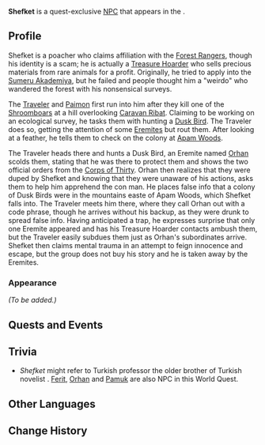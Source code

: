 {{Meta
<!-- Remove this template after adding the missing info -->
|missing_NPC_profile  = yes
}}
{{Character Infobox
|type             = Quest NPC
|image            = NPC Shefket.png
|realname         = <!-- Optional, if different from in-game name -->
|deceased         = <!-- Past (for deceased prior to events of the game) or free response -->
|region           = Sumeru
|location         = Sumeru
|affiliation      = Treasure Hoarders
|title            = 

|ancestry         = <!-- Clan/family -->
|father           = 
|mother           = 
|spouse           = 
|sibling          = 
|child            = 
|relative         = 

|voiceEN          = 
|voiceCN          = 
|voiceJP          = 
|dialoguereward   = 
}}
'''Shefket''' is a quest-exclusive [[NPC]] that appears in the {{Quest|A Short Encounter with a Rare Bird}}.
<!--
==Location==
{{subst:#tag:gallery|
NPC Location {{subst:PAGENAME}}.png{{subst:!}}{{subst:PAGENAME}}'s location
NPC Location {{subst:PAGENAME}} Context.png{{subst:!}}Additional context
|hideaddbutton=true
|captionalign=center
}}
-->
==Profile==
<!--Detailed story/lore information goes here.-->
Shefket is a poacher who claims affiliation with the [[Forest Rangers]], though his identity is a scam; he is actually a [[Treasure Hoarders|Treasure Hoarder]] who sells precious materials from rare animals for a profit. Originally, he tried to apply into the [[Sumeru Akademiya]], but he failed and people thought him a "weirdo" who wandered the forest with his nonsensical surveys.

The [[Traveler]] and [[Paimon]] first run into him after they kill one of the [[Shroomboar]]s at a hill overlooking [[Caravan Ribat]]. Claiming to be working on an ecological survey, he tasks them with hunting a [[Dusk Bird]]. The Traveler does so, getting the attention of some [[The Eremites|Eremites]] but rout them. After looking at a feather, he tells them to check on the colony at [[Apam Woods]].

The Traveler heads there and hunts a Dusk Bird, an Eremite named [[Orhan]] scolds them, stating that he was there to protect them and shows the two official orders from the [[Corps of Thirty]]. Orhan then realizes that they were duped by Shefket and knowing that they were unaware of his actions, asks them to help him apprehend the con man. He places false info that a colony of Dusk Birds were in the mountains easte of Apam Woods, which Shefket falls into. The Traveler meets him there, where they call Orhan out with a code phrase, though he arrives without his backup, as they were drunk to spread false info. Having anticipated a trap, he expresses surprise that only one Eremite appeared and has his Treasure Hoarder contacts ambush them, but the Traveler easily subdues them just as Orhan's subordinates arrive. Shefket then claims mental trauma in an attempt to feign innocence and escape, but the group does not buy his story and he is taken away by the Eremites.

===Appearance===
<!--Keep appearance section short and concise. Limit to 2 paragraphs with 3-4 sentences each.-->
''(To be added.)''

==Quests and Events==
{{Quests and Events}}
<!--
==Idle Quotes==
{{Dialogue Start}}
: {{DIcon|Idle}} {{Tx}}
:: {{A|VO {{subst:PAGENAME}} 01.ogg}} "{{Tx}}"
{{Dialogue End}}

==Dialogue==
{{Dialogue Start}}
:'''{{subst:PAGENAME}}:'''
:{{DIcon}}
{{Dialogue End}}

==Event Dialogue==
===Event Name===
{{Dialogue Start}}
:'''{{subst:PAGENAME}}:'''
{{Dialogue End}}
-->
==Trivia==
* ''Shefket'' might refer to Turkish professor {{w|Şevket Pamuk}} the older brother of Turkish novelist {{w|Orhan Pamuk|Ferit Orhan Pamuk}}. [[Ferit]], [[Orhan]] and [[Pamuk]] are also NPC in this World Quest.

==Other Languages==
{{Other Languages
|default_hidden = 1
|en      = Shefket
|zhs     = 谢夫凯特
|zhs_rm  = Xièfūkǎitè
|zht     = 謝夫凱特
|zht_rm  = Xièfūkǎitè
|ja      = シェフケット
|ja_rm   = Shefuketto
|ko      = 셰프켓
|es      = Shefket
|fr      = Shefket
|ru      = Шефкет
|th      = Shefket
|vi      = Shefket
|de      = Shefket
|id      = Shefket
|pt      = Shefket
|tr      = Shefket
|it      = Shefket
}}

==Change History==
{{Change History|3.0}}
<!--
==References==
{{Reflist}}
-->